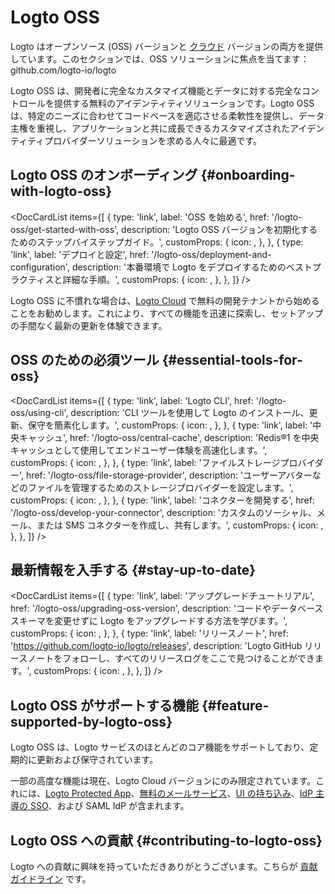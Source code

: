
# Logto OSS

Logto はオープンソース (OSS) バージョンと [クラウド](/logto-cloud) バージョンの両方を提供しています。このセクションでは、OSS ソリューションに焦点を当てます：<Url type="inline" href="https://github.com/logto-io/logto">github.com/logto-io/logto</Url>

Logto OSS は、開発者に完全なカスタマイズ機能とデータに対する完全なコントロールを提供する無料のアイデンティティソリューションです。Logto OSS は、特定のニーズに合わせてコードベースを適応させる柔軟性を提供し、データ主権を重視し、アプリケーションと共に成長できるカスタマイズされたアイデンティティプロバイダーソリューションを求める人々に最適です。

## Logto OSS のオンボーディング \{#onboarding-with-logto-oss}

<DocCardList
  items={[
    {
      type: 'link',
      label: 'OSS を始める',
      href: '/logto-oss/get-started-with-oss',
      description: 'Logto OSS バージョンを初期化するためのステップバイステップガイド。',
      customProps: {
        icon: <RocketIcon />,
      },
    },
    {
      type: 'link',
      label: 'デプロイと設定',
      href: '/logto-oss/deployment-and-configuration',
      description: '本番環境で Logto をデプロイするためのベストプラクティスと詳細な手順。',
      customProps: {
        icon: <GearIcon />,
      },
    },
  ]}
/>

<Admonition type="tip" title="クイックスタートが必要ですか？">

Logto OSS に不慣れな場合は、[Logto Cloud](https://cloud.logto.io) で無料の開発テナントから始めることをお勧めします。これにより、すべての機能を迅速に探索し、セットアップの手間なく最新の更新を体験できます。

</Admonition>

## OSS のための必須ツール \{#essential-tools-for-oss}

<DocCardList
  items={[
    {
      type: 'link',
      label: 'Logto CLI',
      href: '/logto-oss/using-cli',
      description: 'CLI ツールを使用して Logto のインストール、更新、保守を簡素化します。',
      customProps: {
        icon: <CliIcon />,
      },
    },
    {
      type: 'link',
      label: '中央キャッシュ',
      href: '/logto-oss/central-cache',
      description: 'Redis®1 を中央キャッシュとして使用してエンドユーザー体験を高速化します。',
      customProps: {
        icon: <CentralCacheIcon />,
      },
    },
    {
      type: 'link',
      label: 'ファイルストレージプロバイダー',
      href: '/logto-oss/file-storage-provider',
      description:
        'ユーザーアバターなどのファイルを管理するためのストレージプロバイダーを設定します。',
      customProps: {
        icon: <FileStorageIcon />,
      },
    },
    {
      type: 'link',
      label: 'コネクターを開発する',
      href: '/logto-oss/develop-your-connector',
      description: 'カスタムのソーシャル、メール、または SMS コネクターを作成し、共有します。',
      customProps: {
        icon: <ConnectorsIcon />,
      },
    },
  ]}
/>
## 最新情報を入手する \{#stay-up-to-date}

<DocCardList
  items={[
    {
      type: 'link',
      label: 'アップグレードチュートリアル',
      href: '/logto-oss/upgrading-oss-version',
      description:
        'コードやデータベーススキーマを変更せずに Logto をアップグレードする方法を学びます。',
      customProps: {
        icon: <UpdateIcon />,
      },
    },
    {
      type: 'link',
      label: 'リリースノート',
      href: 'https://github.com/logto-io/logto/releases',
      description:
        'Logto GitHub リリースノートをフォローし、すべてのリリースログをここで見つけることができます。',
      customProps: {
        icon: <DocumentIcon />,
      },
    },
  ]}
/>

## Logto OSS がサポートする機能 \{#feature-supported-by-logto-oss}

Logto OSS は、Logto サービスのほとんどのコア機能をサポートしており、定期的に更新および保守されています。

一部の高度な機能は現在、Logto Cloud バージョンにのみ限定されています。これには、[Logto Protected App](/integrate-logto/protected-app/)、[無料のメールサービス](/connectors/email-connectors/built-in-email-service)、[UI の持ち込み](/customization/bring-your-ui)、[IdP 主導の SSO](/end-user-flows/enterprise-sso/idp-initiated-sso)、および SAML IdP が含まれます。

## Logto OSS への貢献 \{#contributing-to-logto-oss}

Logto への貢献に興味を持っていただきありがとうございます。こちらが [貢献ガイドライン](/logto-oss/contribution) です。
